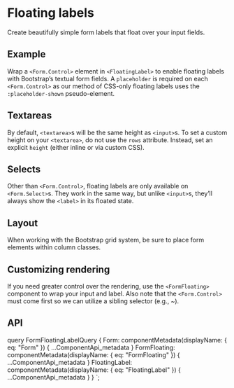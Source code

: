 


# Floating labels

<p className="lead">
  Create beautifully simple form labels that float over your input fields.
</p>

## Example

Wrap a `<Form.Control>` element in `<FloatingLabel>` to enable floating labels with
Bootstrap’s textual form fields. A `placeholder` is required
on each `<Form.Control>` as our method of CSS-only
floating labels uses the `:placeholder-shown` pseudo-element.

<ReactPlayground codeText={FormFloatingBasic} />

## Textareas

By default, `<textarea>`s will be the same height as `<input>`s. To set a custom
height on your `<textarea>`, do not use the `rows` attribute. Instead, set an
explicit `height` (either inline or via custom CSS).

<ReactPlayground codeText={FormFloatingTextarea} />

## Selects

Other than `<Form.Control>`, floating labels are only available on `<Form.Select>`s.
They work in the same way, but unlike `<input>`s, they’ll always show the `<label>`
in its floated state.

<ReactPlayground codeText={FormFloatingSelect} />

## Layout

When working with the Bootstrap grid system, be sure to place form
elements within column classes.

<ReactPlayground codeText={FormFloatingLayout} />

## Customizing rendering

If you need greater control over the rendering, use the `<FormFloating>` component
to wrap your input and label. Also note that the `<Form.Control>` must come first
so we can utilize a sibling selector (e.g., ~).

<ReactPlayground codeText={FormFloatingCustom} />

## API

<ComponentApi metadata={props.data.FormFloating} exportedBy={props.data.Form} />
<ComponentApi metadata={props.data.FloatingLabel} />

  query FormFloatingLabelQuery {
    Form: componentMetadata(displayName: { eq: "Form" }) {
      ...ComponentApi_metadata
    }
    FormFloating: componentMetadata(displayName: { eq: "FormFloating" }) {
      ...ComponentApi_metadata
    }
    FloatingLabel: componentMetadata(displayName: { eq: "FloatingLabel" }) {
      ...ComponentApi_metadata
    }
  }
`;
